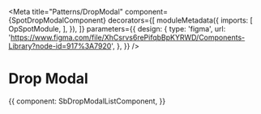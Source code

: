 


<Meta 
  title="Patterns/DropModal"
  component={SpotDropModalComponent}
  decorators={[
    moduleMetadata({
      imports: [
        OpSpotModule,
      ],
    }),
  ]}
  parameters={{
    design: {
      type: 'figma',
      url: 'https://www.figma.com/file/XhCsrvs6rePifqbBpKYRWD/Components-Library?node-id=917%3A7920',
    },
  }}
/>

# Drop Modal

<Canvas>
  <Story
    name="Angular component"
    parameters={{
      layout: 'centered',
    }}
  >
    {{
      component: SbDropModalListComponent,
    }}
  </Story>
</Canvas>

<ArgsTable of={SpotDropModalComponent} />

